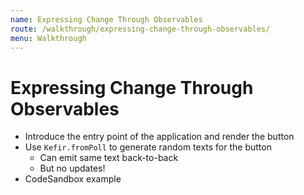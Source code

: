 ```yaml
---
name: Expressing Change Through Observables
route: /walkthrough/expressing-change-through-observables/
menu: Walkthrough
---
```


# Expressing Change Through Observables

- Introduce the entry point of the application and render the button
- Use `Kefir.fromPoll` to generate random texts for the button
  - Can emit same text back-to-back
  - But no updates!
- CodeSandbox example
